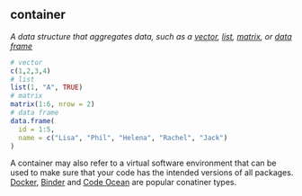 ## container

<dfn>A data structure that aggregates data, such as a [vector](v.html#vector), [list](l.html#list), [matrix](m.html#matrix), or [data frame](d.html#data-frame)</dfn>

```r
# vector
c(1,2,3,4) 
# list
list(1, "A", TRUE)
# matrix
matrix(1:6, nrow = 2)
# data frame
data.frame(
  id = 1:5,
  name = c("Lisa", "Phil", "Helena", "Rachel", "Jack")
)
```


A container may also refer to a virtual software environment that can be used to make sure that your code has the intended versions of all packages. [Docker](https://www.docker.com/){target="_blank"}, [Binder](https://mybinder.org/){target="_blank"} and [Code Ocean](https://codeocean.com/){target="_blank"} are popular conatiner types.





